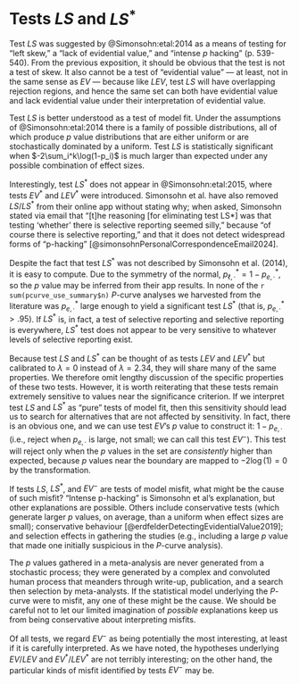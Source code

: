# Tests $LS$ and $LS^*$

<!-- Heading changed to Level one for the supplement -->

Test $LS$ was suggested by @Simonsohn:etal:2014 as a means of testing for "left skew," a "lack of evidential value," and "intense $p$ hacking" (p. 539-540). From the previous exposition, it should be obvious that the test is not a test of skew. It also cannot be a test of "evidential value" --- at least, not in the same sense as $EV$ --- because like $LEV$, test $LS$ will have overlapping rejection regions, and hence the same set can both have evidential value and lack evidential value under their interpretation of evidential value. 

Test $LS$ is better understood as a test of model fit. Under the assumptions of @Simonsohn:etal:2014 there is a family of possible distributions, all of which produce $p$ value distributions that are either uniform or are stochastically dominated by a uniform. Test $LS$ is statistically significant when $-2\sum_i^k\log(1-p_i)$ is much larger than expected under any possible combination of effect sizes.

<!--- Email from Simonsohn July 8, 2024


The reasoning [for eliminating test LS*] was that testing 'whether' there is selective reporting seemed silly. 

First, of course there is selective reporting.

Second, if there is, it does not matter much, what matters is whether the results are informative accounting/controlling for selective reporting. 

Third, some forms of selective reporting cause left-skew, others just uniform (https://datacolada.org/91). So it is arbitrary at least partially to deem somethingn significantly p-hacked if it has left-skew, for it picks up only slow p-hacking. It's really just a test of slow p-hacking.
--->
Interestingly, test $LS^*$ does not appear in @Simonsohn:etal:2015, where tests $EV^*$ and $LEV^*$ were introduced. Simonsohn et al. have also removed $LS/LS^*$ from their online app without stating why; when asked, Simonsohn stated via email that "[t]he reasoning [for eliminating test LS*] was that testing 'whether' there is selective reporting seemed silly," because "of course there is selective reporting," and that it does not detect widespread forms of "p-hacking" [@simonsohnPersonalCorrespondenceEmail2024].

Despite the fact that test $LS^*$ was not described by Simonsohn et al. (2014), it is easy to compute. Due to the symmetry of the normal, $p^*_{\ell,\cdot}=1-p^*_{e,\cdot}$, so the $p$ value may be inferred from their app results. In none of the `r sum(pcurve_use_summary$n)` $P$-curve analyses we harvested from the literature was $p^*_{e,\cdot}$ large enough to yield a significant test $LS^*$ (that is, $p^*_{e,\cdot}>.95$). If $LS^*$ is, in fact, a test of selective reporting and selective reporting is everywhere, $LS^*$ test does not appear to be very sensitive to whatever levels of selective reporting exist.

Because test $LS$ and $LS^*$ can be thought of as tests $LEV$ and $LEV^*$ but calibrated to $\lambda=0$ instead of $\lambda=2.34$, they will share many of the same properties. We therefore omit lengthy discussion of the specific properties of these two tests. However, it is worth reiterating that these tests remain extremely sensitive to values near the significance criterion. If we interpret test $LS$ and $LS^*$ as "pure" tests of model fit, then this sensitivity should lead us to search for alternatives that are not affected by sensitivity. In fact, there is an obvious one, and we can use test $EV$'s $p$ value to construct it: $1-p_{e,\cdot}$ (i.e., reject when $p_{e,\cdot}$ is large, not small; we can call this test $EV^-$). This test will reject only when the $p$ values in the set are *consistently* higher than expected, because $p$ values near the boundary are mapped to $-2\log(1)=0$ by the transformation.

If tests $LS$, $LS^*$, and $EV^-$ are tests of model misfit, what might be the cause of such misfit? "Intense p-hacking" is Simonsohn et al's explanation, but other explanations are possible. Others include conservative tests (which generate larger $p$ values, on average, than a uniform when effect sizes are small); conservative behaviour [@erdfelderDetectingEvidentialValue2019]; and selection effects in gathering the studies (e.g., including a large $p$ value that made one initially suspicious in the $P$-curve analysis). 

The $p$ values gathered in a meta-analysis are never generated from a stochastic process; they were generated by a complex and convoluted human process that meanders through write-up, publication, and a search then selection by meta-analysts. If the statistical model underlying the $P$-curve were to misfit, any one of these might be the cause. We should be careful not to let our limited imagination of *possible* explanations keep us from being conservative about interpreting misfits.

Of all tests, we regard $EV^-$ as being potentially the most interesting, at least if it is carefully interpreted. As we have noted, the hypotheses underlying $EV/LEV$ and $EV^*/LEV^*$ are not terribly interesting; on the other hand, the particular kinds of misfit identified by tests $EV^-$ may be.
